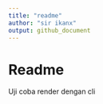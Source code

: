 ```yaml
---
title: "readme"
author: "sir ikanx"
output: github_document
---
```


# Readme
Uji coba render dengan cli
